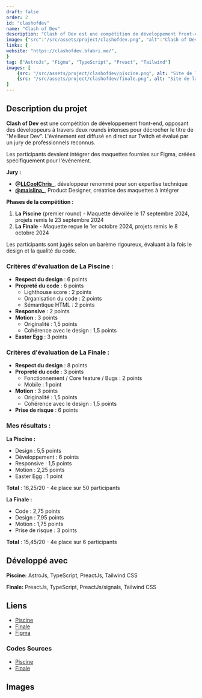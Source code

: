 ```yaml
---
draft: false
order: 2
id: "clashofdev"
name: "Clash of Dev"
description: "Clash of Dev est une compétition de développement front-end d'intégration de maquettes Figma, diffusée en direct sur Twitch et évaluée par un jury de professionnels reconnus."
image: {"src":"/src/assets/project/clashofdev.png", "alt":"Clash of Dev"}
links: {
website: "https://clashofdev.bfabri.me/",
}
tag: ["AstroJs", "Figma", "TypeScript", "Preact", "Tailwind"]
images: [
    {src: "/src/assets/project/clashofdev/piscine.png", alt: "Site de la Piscine - Clash of Dev"},
    {src: "/src/assets/project/clashofdev/finale.png", alt: "Site de la Finale - Clash of Dev"}
]
---
```


## Description du projet

**Clash of Dev** est une compétition de développement front-end, opposant des développeurs à travers deux rounds intenses pour décrocher le titre de "Meilleur Dev".
L'événement est diffusé en direct sur Twitch et évalué par un jury de professionnels reconnus.

Les participants devaient intégrer des maquettes fournies sur Figma, créées spécifiquement pour l'événement.

**Jury :**
- **@[LLCoolChris_](https://x.com/LLCoolChris_)**, développeur renommé pour son expertise technique
- **[@maislina_](https://x.com/maislina_)**, Product Designer, créatrice des maquettes à intégrer

**Phases de la compétition :**
1. **La Piscine** (premier round) - Maquette dévoilée le 17 septembre 2024, projets remis le 23 septembre 2024
2. **La Finale** - Maquette reçue le 1er octobre 2024, projets remis le 8 octobre 2024

Les participants sont jugés selon un barème rigoureux, évaluant à la fois le design et la qualité du code.

### Critères d'évaluation de La Piscine :
- **Respect du design** : 6 points
- **Propreté du code** : 6 points  
  - Lighthouse score : 2 points  
  - Organisation du code : 2 points  
  - Sémantique HTML : 2 points
- **Responsive** : 2 points
- **Motion** : 3 points  
  - Originalité : 1,5 points  
  - Cohérence avec le design : 1,5 points
- **Easter Egg** : 3 points

### Critères d'évaluation de La Finale :
- **Respect du design** : 8 points
- **Propreté du code** : 3 points  
  - Fonctionnement / Core feature / Bugs : 2 points  
  - Mobile : 1 point
- **Motion** : 3 points  
  - Originalité : 1,5 points  
  - Cohérence avec le design : 1,5 points
- **Prise de risque** : 6 points

### Mes résultats :

**La Piscine :**  
- Design : 5,5 points  
- Développement : 6 points  
- Responsive : 1,5 points  
- Motion : 2,25 points  
- Easter Egg : 1 point  

**Total** : 16,25/20 - 4e place sur 50 participants

**La Finale :**  
- Code : 2,75 points  
- Design : 7,95 points  
- Motion : 1,75 points  
- Prise de risque : 3 points  

**Total** : 15,45/20 - 4e place sur 6 participants

## Développé avec

**Piscine:** AstroJs, TypeScript, PreactJs, Tailwind CSS

**Finale:** PreactJs, TypeScript, PreactJs/signals, Tailwind CSS

## Liens

-   [Piscine](https://clashofdev.bfabri.me/)
-   [Finale](https://clashofdevfinal.bfabri.me/)
-   [Figma](https://www.figma.com/community/file/1428494308483445852/clash-of-dev)

### Codes Sources

-   [Piscine](https://github.com/befabri/clashofdev)
-   [Finale](https://github.com/befabri/clashofdevfinal)

## Images
